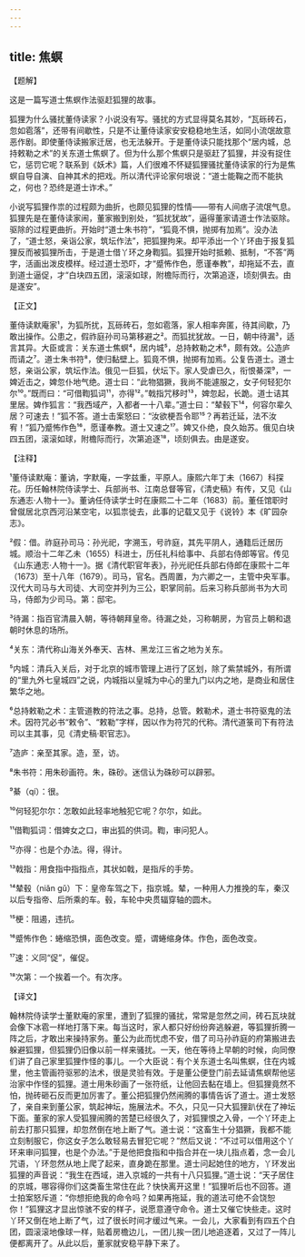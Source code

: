 ```yaml
---
---
---
```

title: 焦螟
---




【题解】


这是一篇写道士焦螟作法驱赶狐狸的故事。

狐狸为什么骚扰董侍读家？小说没有写。骚扰的方式显得莫名其妙，“瓦砾砖石，忽如雹落”，还带有间歇性，只是不让董侍读家安安稳稳地生活，如同小流氓故意恶作剧。即使董侍读搬家迁居，也无法躲开。于是董侍读只能找那个“居内城，总持敕勒之术”的关东道士焦螟了。但为什么那个焦螟只是驱赶了狐狸，并没有捉住它，惩罚它呢？联系到《妖术》篇，人们很难不怀疑狐狸骚扰董侍读家的行为是焦螟自导自演、自神其术的把戏。所以清代评论家何垠说：“道士能鞠之而不能执之，何也？恐终是道士诈术。”

小说写狐狸作祟的过程颇为曲折，也颇见狐狸的性情——带有人间痞子流氓气息。狐狸先是在董侍读家闹，董家搬到别处，“狐扰犹故”，逼得董家请道士作法驱除。驱除的过程更曲折。开始时“道士朱书符”，“狐竟不惧，抛掷有加焉”。没办法了，“道士怒，亲诣公家，筑坛作法”，把狐狸拘来。却平添出一个丫环由于报复狐狸反而被狐狸所击，于是道士借丫环之身鞫狐。狐狸开始时抵赖、抵制，“不答”两字，活画出泼皮模样。经过道士恐吓，才“蹙怖作色，愿谨奉教”，却拖延不去，直到道士逼促，才“白块四五团，滚滚如球，附檐际而行，次第追逐，顷刻俱去。由是遂安”。

【正文】

董侍读默庵家¹，为狐所扰，瓦砾砖石，忽如雹落，家人相率奔匿，待其间歇，乃敢出操作。公患之，假祚庭孙司马第移避之²。而狐扰犹故。一日，朝中待漏³，适言其异。大臣或言：关东道士焦螟⁴，居内城⁵，总持敕勒之术⁶，颇有效。公造庐而请之⁷。道士朱书符⁸，使归黏壁上。狐竟不惧，抛掷有加焉。公复告道士。道士怒，亲诣公家，筑坛作法。俄见一巨狐，伏坛下。家人受虐已久，衔恨綦深⁹，一婢近击之，婢忽仆地气绝。道士曰：“此物猖獗，我尚不能遽服之，女子何轻犯尔尔¹⁰。”既而曰：“可借鞫狐词¹¹，亦得¹²。”戟指咒移时¹³，婢忽起，长跪。道士诘其里居。婢作狐言：“我西域产，入都者一十八辈。”道士曰：“辇毂下¹⁴，何容尔辈久居？可速去！”狐不答。道士击案怒曰：“汝欲梗吾令耶¹⁵？再若迁延，法不汝宥！”狐乃蹙怖作色¹⁶，愿谨奉教。道士又速之¹⁷。婢又仆绝，良久始苏。俄见白块四五团，滚滚如球，附檐际而行，次第追逐¹⁸，顷刻俱去。由是遂安。





【注释】


¹董侍读默庵：董讷，字默庵，一字兹重，平原人。康熙六年丁未（1667）科探花。历任翰林院侍读学士、兵部尚书、江南总督等官，《清史稿》有传，又见《山东通志·人物十一》。董讷任侍读学士时在康熙二十二年（1683）前。董任馆职时曾僦居北京西河沿某空宅，以狐祟徙去，此事的记载又见于《说铃》本《旷园杂志》。

²假：借。祚庭孙司马：孙光祀，字溯玉，号祚庭，其先平阴人，通籍后迁居历城。顺治十二年乙未（1655）科进士，历任礼科给事中、兵部右侍郎等官。传见《山东通志·人物十一》。据《清代职官年表》，孙光祀任兵部右侍郎在康熙十二年（1673）至十八年（1679）。司马，官名。西周置，为六卿之一，主管中央军事。汉代大司马与大司徒、大司空并列为三公，职掌同前。后来习称兵部尚书为大司马，侍郎为少司马。第：邸宅。

³待漏：指百官清晨入朝，等待朝拜皇帝。待漏之处，习称朝房，为官员上朝和退朝时休息的场所。

⁴关东：清代称山海关外奉天、吉林、黑龙江三省之地为关东。

⁵内城：清兵入关后，对于北京的城市管理上进行了区划，除了紫禁城外，有所谓的“里九外七皇城四”之说，内城指以皇城为中心的里九门以内之地，是商业和居住繁华之地。

⁶总持敕勒之术：主管道教的符法之事。总持，总管。敕勒术，道士书符驱鬼的法术。因符咒必书“敕令”、“敕勒”字样，因以作为符咒的代称。清代道箓司下有符法司以主其事，见《清史稿·职官志》。

⁷造庐：亲至其家。造，至，访。

⁸朱书符：用朱砂画符。朱，硃砂。迷信认为硃砂可以辟邪。

⁹綦（qí）：很。

¹⁰何轻犯尔尔：怎敢如此轻率地触犯它呢？尔尔，如此。

¹¹借鞫狐词：借婢女之口，审出狐的供词。鞫，审问犯人。

¹²亦得：也是个办法。得，得计。

¹³戟指：用食指中指指点，其状如戟，是指斥的手势。

¹⁴辇毂（niǎn gǔ）下：皇帝车驾之下，指京城。辇，一种用人力推挽的车，秦汉以后专指帝、后所乘的车。毂，车轮中央贯辐穿轴的圆木。

¹⁵梗：阻遏，违抗。

¹⁶蹙怖作色：蜷缩恐惧，面色改变。蹙，谓蜷缩身体。作色，面色改变。

¹⁷速：义同“促”，催促。

¹⁸次第：一个挨着一个。有次序。





【译文】


翰林院侍读学士董默庵的家里，遭到了狐狸的骚扰，常常是忽然之间，砖石瓦块就会像下冰雹一样地打落下来。每当这时，家人都只好纷纷奔逃躲避，等狐狸折腾一阵之后，才敢出来操持家务。董公为此而忧虑不安，借了司马孙祚庭的府第搬进去躲避狐狸，但狐狸仍旧像以前一样来骚扰。一天，他在等待上早朝的时候，向同僚们讲了自己家里狐狸作怪的事儿。一个大臣说：有个关东道士名叫焦螟，住在内城里，他主管画符驱邪的法术，很是灵验有效。于是董公便登门前去延请焦螟帮他惩治家中作怪的狐狸。道士用朱砂画了一张符纸，让他回去黏在墙上。但狐狸竟然不怕，抛砖砸石反而更加厉害了。董公把狐狸仍然闹腾的事情告诉了道士。道士发怒了，亲自来到董公家，筑起神坛，施展法术。不久，只见一只大狐狸趴伏在了神坛下面。董家的家人受狐狸闹腾的苦楚已经很久了，对狐狸恨之入骨，一个丫环走上前去打那只狐狸，却忽然倒在地上断了气。道士说：“这畜生十分猖獗，我都不能立刻制服它，你这女子怎么敢轻易去冒犯它呢？”然后又说：“不过可以借用这个丫环来审问狐狸，也是个办法。”于是他把食指和中指合并在一块儿指点着，念一会儿咒语，丫环忽然从地上爬了起来，直身跪在那里。道士问起她住的地方，丫环发出狐狸的声音说：“我生在西域，进入京城的一共有十八只狐狸。”道士说：“天子居住的京城，哪容得你们这类畜生常住在此？快快离开这里！”狐狸听后也不回答。道士拍案怒斥道：“你想拒绝我的命令吗？如果再拖延，我的道法可绝不会饶恕你！”狐狸这才显出惊骇不安的样子，说愿意遵守命令。道士又催它快些走。这时丫环又倒在地上断了气，过了很长时间才缓过气来。一会儿，大家看到有四五个白团，圆滚滚地像球一样，贴着房檐边儿，一团儿挨一团儿地追逐着，又过了一阵儿便都离开了。从此以后，董家就安稳平静下来了。